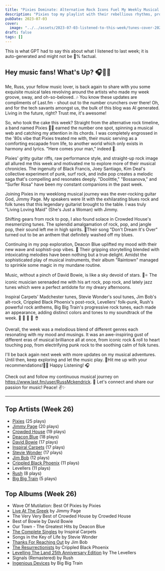 ```yaml
---
title: "Pixies Dominate: Alternative Rock Icons Fuel My Weekly Musical Rebellion"
description: "Pixies top my playlist with their rebellious rhythms, providing an anthem of solace. LastFM data reveals a personal obsession."
pubDate: 2023-07-03
cover:
  image: "../../assets/2023-07-03-listened-to-this-week/tunes-cover-2023-07-03-listened-to-this-week.png"
draft: false
tags: []
---
```


<NoteCallout title="Note">
This is what GPT had to say this about what I listened to last week; it is auto-generated and might not be 💯% factual.
</NoteCallout>

## Hey music fans! What's Up? 🎧🎵🌈

Me, Russ, your fellow music lover, is back again to share with you some exquisite musical tales revolving around the artists who made my week groove, sway, and oh-so-beloved. 🎶 You know these updates are compliments of Last.fm - shout out to the number crunchers over there! Oh, and for the tech savants amongst us, the bulk of this blog was AI generated. Living in the future, right? Trust me, it's awesome!

So, who took the cake this week? Straight from the alternative rock timeline, a band named Pixies 🥁🎸 earned the number one spot, spinning a musical web and catching my attention in its chords. I was completely engrossed in the '80s vibe that Pixies treated me with, their music serving as a comforting escapade from life, to another world which only exists in harmony and lyrics. "Here comes your man," indeed 🕺.

Pixies' gritty guitar riffs, raw performance style, and straight-up rock image all allured me this week and motivated me to explore more of their musical chronicles. The ingenuity of Black Francis, Joey Santiago, Kim Deal's collective experiment of punk, surf rock, and indie pop creates a melodic saga that's compelling and resonates deeply. "Doolittle," "Bossanova," and "Surfer Rosa" have been my constant companions in the past week.

Joining Pixies in my weeklong musical journey was the ever-rocking guitar God, Jimmy Page. My speakers were lit with the exhilarating blues rock and folk tunes that this legendary guitarist brought to the table. I was truly "Living Loving Maid" (She's Just a Woman) with Jimmy.

Shifting gears from rock to pop, I also found solace in Crowded House's mesmerizing tunes. The splendid amalgamation of rock, pop, and jangle pop, their sound left me in high spirits. 🌻Their song "Don't Dream It's Over" turned out to be an anthem that definitely washed off my blues. 

Continuing in my pop exploration, Deacon Blue uplifted my mood with their new wave and sophisti-pop vibes. 🌊 Their gripping storytelling blended with intoxicating melodies have been nothing but a true delight. Amidst the sophisticated play of musical instruments, their album "Raintown" managed to sprinkle some magic in my mundane routine.

Music, without a pinch of David Bowie, is like a sky devoid of stars. 🌙⭐ The iconic musician serenaded me with his art rock, pop rock, and lately jazz tunes which were a perfect antidote for my dreary afternoons. 

Inspiral Carpets' Madchester tunes, Stevie Wonder's soul tunes, Jim Bob's alt-rock, Crippled Black Phoenix's post-rock, Levellers' folk-punk, Rush's powerful rock anthems, Big Big Train's progressive rock tunes, each made an appearance, adding distinct colors and tones to my soundtrack of the week. 🎹 🎷 🎺 🎸 🪘 

Overall, the week was a melodious blend of different genres each resonating with my mood and musings. It was an awe-inspiring gust of different eras of musical brilliance all at once, from iconic rock & roll to heart touching pop, from electrifying punk rock to the soothing calm of folk tunes.

I'll be back again next week with more updates on my musical adventures. Until then, keep exploring and let the music play. 🎵Hit me up with your recommendations!👩‍🎤 Happy Listening! 🎧

Check out and follow my continuous musical journey on https://www.last.fm/user/RussMckendrick. 🚀 Let's connect and share our passion for music! Peace! ✌️✨


---

## Top Artists (Week 26)

- [Pixies](https://www.russ.fm/artist/pixies/) (25 plays)
- [Jimmy Page](https://www.russ.fm/artist/jimmy-page/) (20 plays)
- [Crowded House](https://www.russ.fm/artist/crowded-house/) (19 plays)
- [Deacon Blue](https://www.russ.fm/artist/deacon-blue/) (18 plays)
- [David Bowie](https://www.russ.fm/artist/david-bowie/) (17 plays)
- [Inspiral Carpets](https://www.russ.fm/artist/inspiral-carpets/) (17 plays)
- [Stevie Wonder](https://www.russ.fm/artist/stevie-wonder/) (17 plays)
- [Jim Bob](https://www.russ.fm/artist/jim-bob/) (12 plays)
- [Crippled Black Phoenix](https://www.russ.fm/artist/crippled-black-phoenix/) (11 plays)
- Levellers (11 plays)
- [Rush](https://www.russ.fm/artist/rush/) (8 plays)
- [Big Big Train](https://www.russ.fm/artist/big-big-train/) (5 plays)

## Top Albums (Week 26)

- Wave Of Mutilation: Best Of Pixies by Pixies
- [Live At The Greek](https://www.russ.fm/albums/live-at-the-greek-5029933/) by Jimmy Page
- The Very Very Best of Crowded House by Crowded House
- Best of Bowie by David Bowie
- Our Town - The Greatest Hits by Deacon Blue
- [The Complete Singles](https://www.russ.fm/albums/the-complete-singles-26454110/) by Inspiral Carpets
- Songs in the Key of Life by Stevie Wonder
- [Thanks For Reaching Out](https://www.russ.fm/albums/thanks-for-reaching-out-27546843/) by Jim Bob
- [The Resurrectionists](https://www.russ.fm/albums/the-resurrectionists-13562698/) by Crippled Black Phoenix
- [Levelling The Land 25th Anniversary Edition](https://www.russ.fm/albums/levelling-the-land-25th-anniversary-edition-9365189/) by The Levellers
- Signals (Remastered) by Rush
- [Ingenious Devices](https://www.russ.fm/albums/ingenious-devices-27528075/) by Big Big Train